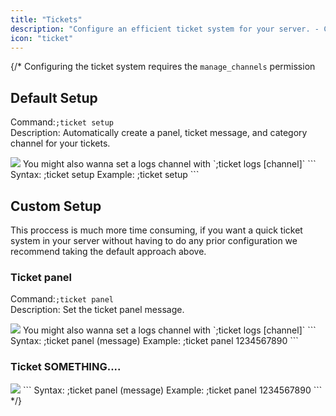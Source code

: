 ```yaml
---
title: "Tickets"
description: "Configure an efficient ticket system for your server. - COMING SOON!"
icon: "ticket"
---
```


{/* <Warning>
    Configuring the ticket system requires the `manage_channels` permission
</Warning>

## Default Setup 
Command:`;ticket setup` <br />
Description: Automatically create a panel, ticket message, and category channel for your tickets.<br />

<Tabs>
    <Tab title="Example">
        <img src="/images/tickets/s23.png"/>
         <Tip>You might also wanna set a logs channel with `;ticket logs [channel]`</Tip>
    </Tab>
    <Tab title="Syntax">
       ```
       Syntax: ;ticket setup 
       Example: ;ticket setup
       ```
    </Tab>
</Tabs>


## Custom Setup 
This proccess is much more time consuming, if you want a quick ticket system in your server without having to do any prior configuration we recommend taking the default approach above.


### Ticket panel
Command:`;ticket panel` <br />
Description: Set the ticket panel message.<br />

<Tabs>
    <Tab title="Example">
        <img src="/images/tickets/s23.png"/>
         <Tip>You might also wanna set a logs channel with `;ticket logs [channel]`</Tip>
    </Tab>
    <Tab title="Syntax">
       ```
       Syntax: ;ticket panel (message)
       Example: ;ticket panel 1234567890
       ```
    </Tab>
</Tabs>


### Ticket SOMETHING....

<Tabs>
    <Tab title="Example">
        <img src="/images/tickets/s23.png"/>
    </Tab>
    <Tab title="Syntax">
       ```
       Syntax: ;ticket panel (message)
       Example: ;ticket panel 1234567890
       ```
    </Tab>
</Tabs> */}